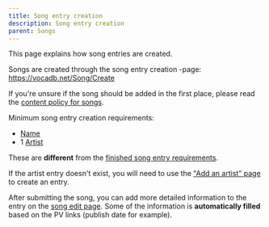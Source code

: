 ---
title: Song entry creation
description: Song entry creation
parent: Songs
---


<Navigation />

This page explains how song entries are created.

Songs are created through the song entry creation -page: https://vocadb.net/Song/Create

If you're unsure if the song should be added in the first place, please read the [content policy for songs](/docs/other-guidelines/content-policy#Songs).

Minimum song entry creation requirements:

- [Name](/docs/songs/song-entry-editing#names)
- 1 [Artist](/docs/songs/song-entry-editing#tab-artists)

These are **different** from the [finished song entry requirements](/docs/songs/song-entry-editing#Finished-song-entry-requirements).

If the artist entry doesn't exist, you will need to use the ["Add an artist" page](https://vocadb.net/Artist/Create) to create an entry. 

After submitting the song, you can add more detailed information to the entry on the [song edit page](/docs/songs/song-entry-editing). Some of the information is **automatically filled** based on the PV links (publish date for example).
